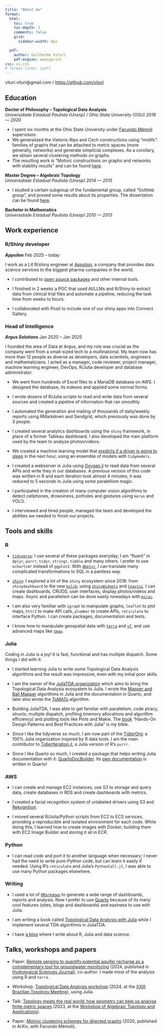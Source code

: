 ```yaml
---
title: "About me"
format:
  html:
    toc: true
    toc-depth: 3
    comments: false
    grid:
      sidebar-width: 0px

  pdf:
    author: Guilherme Vituri
    pdf-engine: weasyprint
css: cv.css
# format-links: [pdf]
---
```


::: {.contact-block}
vituri.vituri@gmail.com / [https://github.com/vituri](https://github.com/vituri)
:::

## Education

**Doctor of Philosophy -- Topological Data Analysis** <br> *Universidade Estadual Paulista (Unesp) / Ohio State University (OSU)* [*2016 --- 2020*]{.cvdate}

- I spent six months at the Ohio State University under [Facundo Mémoli](https://scholar.google.com/citations?user=E3APGcgAAAAJ&hl=pt-BR&oi=sra) supervision.
- We generalized the Vietoris-Rips and Cech constructions using "motifs": families of graphs that can be attached to metric spaces (more generally, networks) and generate simplicial complexes. As a corollary, we obtain several clustering methods on graphs.
- The resulting work is "Motivic constructions on graphs and networks with stability results" and can be found [here](https://repositorio.unesp.br/items/1401ed18-c1b0-4ab3-903c-bc2ecac63ca7).

**Master Degree -- Algebraic Topology** <br> *Universidade Estadual Paulista (Unesp)* [*2014 --- 2015*]{.cvdate}

- I studied a certain subgroup of the fundamental group, called "Gottlieb group", and proved some results about its properties. The dissertation can be found [here](http://www1.rc.unesp.br/tmelo/diss-vituri.pdf).

**Bachelor in Mathematics** <br> *Universidade Estadual Paulista (Unesp)* [*2010 --- 2013*]{.cvdate}

## Work experience

### R/Shiny developer

***Appsilon*** [Feb 2025 -- today]{.cvdate}

I work as a L4 R/shiny engineer at [Appsilon](https://www.appsilon.com/), a company that provides data science services to the biggest pharma companies in the world. 

- I contributed to [open source packages](https://github.com/Appsilon/ConnectUserMetrics) and other internal tools.

- I finished in 2 weeks a POC that used AI/LLMs and R/Shiny to extract data from clinical trial files and automate a pipeline, reducing the task time from weeks to hours.

- I collaborated with Posit to include one of our shiny apps into Connect Gallery.

### Head of Intelligence

***Argus Solutions*** [Jan 2020 -- Jan 2025]{.cvdate}

I founded the area of Data at Argus, and my role was crucial as the company went from a small-sized tech to a multinational. My team now has more than 12 people as diverse as developers, data scientists, engineers and mathematicians. I acted as a manager, code reviewer, project manager, machine learning engineer, DevOps, R/Julia developer and database administrator.

- We went from hundreds of Excel files to a MariaDB database on AWS. I designed the database, its indexes and applied some normal forms.

- I wrote dozens of R/Julia scripts to read and write data from several sources and created a pipeline of information that ran smoothly

- I automated the generation and mailing of thousands of daily/weekly reports using RMarkdown and Sendgrid, which previously was done by 3 people.

- I created several analytics dashboards using the `shiny` framework, in place of a former Tableau dashboard. I also developed the main platform used by the team to analyze photos/videos.

- We created a machine learning model that [predicts if a driver is going to sleep](https://www.linkedin.com/posts/luis-torin-00641245_tecnologia-inteligaeanciaartificial-logaedstica-activity-7012149778255900672-Daed) in the next hour, using an ensemble of models with `tidymodels`.

- I created a webserver in Julia using [Oxygen.jl](https://oxygenframework.github.io/Oxygen.jl/stable/) to read data from several APIs and write they in our databases. A previous version of this code was written in R and each iteration took almost 4 minutes; it was reduced to 5 seconds in Julia using some paralellism magic.

- I participated in the creation of many computer vision algorithms to detect cellphones, drowsiness, potholes and gestures using `keras` and YOLO.

- I interviewed and hired people, managed the team and developed the abilities we needed to finish our projects.

## Tools and skills

### R

- [`tidyverse`](https://www.tidyverse.org/): I use several of these packages everyday; I am "fluent" in `dplyr`, `purrr`, `tidyr`, `stringr`, `tibble` and many others. I prefer to use `echarts4r` instead of `ggplot2`. With [`dbplyr`](https://dbplyr.tidyverse.org/), I can translate many complicated transformations to SQL in a painless way.

- [`shiny`](https://shiny.posit.co/): I explored a lot of the `shiny` ecosystem since 2018: from `shinydashboard` to the new [`bslib`](https://rstudio.github.io/bslib/), using [`shinyWidgets`](https://shinyapps.dreamrs.fr/shinyWidgets/) and [`toastui`](https://dreamrs.github.io/toastui/). I can create dashboards, CRUDS, user interfaces, display photos/videos and maps. Async and parallelism can be done easily nowadays with [`mirai`](https://mirai.r-lib.org/).

- I am also very familiar with `igraph` to manipulate graphs, `leaflet` to plot maps, `httr2` to make API calls, `plumber` to create APIs, `reticulate` to interface Python. I can create packages, documentation and tests. 

- I know how to manipulate geospatial data with [`terra`](https://rspatial.github.io/terra/reference/terra-package.html) and [`sf`](https://r-spatial.github.io/sf/), and use advanced maps like [`tmap`](https://r-tmap.github.io/tmap/).

### Julia

Coding in Julia is a joy! It is fast, functional and has multiple dispatch. Some things I did with it:

- I started learning Julia to write some Topological Data Analysis algorithms and the result was impressive, even with my initial poor skills.

- I am the owner of the [JuliaTDA organization](https://github.com/JuliaTDA) which aims to bring the Topological Data Analysis ecosystem to Julia. I wrote the [Mapper and Ball Mapper](https://juliatda.github.io/TDAmapper.jl/mapper.html) algorithms in Julia and the documentation in Quarto, and later also wrote the [ToMATo](https://juliatda.github.io/ToMATo.jl/) algorithm.

- Building JuliaTDA, I was able to get familiar with parallelism, code piracy, structs, multiple dispatch, profiling (memory allocations and algorithm efficiency) and plotting tools like Plots and Makie. The [book](https://www.amazon.com/Hands-Design-Patterns-Julia-comprehensive/dp/183864881X) "Hands-On Design Patterns and Best Practices with Julia" is my bible.

- Since I like the tidyverse so much, I am now part of the [TidierOrg](https://github.com/TidierOrg): a 100% Julia organization inspired by R data tools. I am the main contributor to [TidierIteration.jl](https://github.com/TidierOrg/TidierIteration.jl), a Julia version of R's `purrr`.

- Since I like Quarto so much, I created a package that helps writing Julia documentation with it: [QuartoDocBuilder](https://github.com/vituri/QuartoDocBuilder.jl). Its [own documentation](https://vituri.github.io/QuartoDocBuilder.jl/) is written in Quarto!

### AWS

- I can create and manage EC2 instances, use S3 to storage and query data, create databases in RDS and create dashboards with metrics.

- I created a facial recognition system of unlabeled drivers using S3 and [Rekognition](https://aws.amazon.com/rekognition).

- I moved several R/Julia/Python scripts from EC2 to ECS services, providing a reproducible and isolated environment for each code. While doing this, I learned how to create images with Docker, building them with EC2 Image Builder and storing it all in ECR.

### Python

- I can read code and port it to another language when necessary; I never had the need to write pure-Python code, but can learn it easily if needed. Using R's `reticulate` and Julia's `PythonCall.jl`, I was able to use many Python packages elsewhere.

### Writing

- I used a lot of [`RMarkdown`](https://rmarkdown.rstudio.com/) to generate a wide range of dashboards, reports and analysis. Now I prefer to use [Quarto](https://quarto.org/) because of its many cool features (sites, blogs and dashboards) and easiness to use with Julia.

- I am writing a book called [Topological Data Analysis with Julia](https://vituri.github.io/TDA_with_julia/) while I implement several TDA algorithms in JuliaTDA.

- I have [a blog](https://vituri.github.io/blog/posts/julia-for-r-users/julia-for-r-users.html) where I write about R, Julia and data science.

## Talks, workshops and papers

-  Paper: [Remote sensing to quantify potential aquifer recharge as a complementary tool for groundwater monitoring
](https://www.tandfonline.com/doi/abs/10.1080/02626667.2024.2412741) (2024, published in [Hydrological Sciences Journal](https://www.tandfonline.com/journals/thsj20)), co-author. I made most of the analysis using R and `terra`.

-   Workshop: [Topological Data Analysis workshop](https://github.com/vituri/TDA_workshop_EBT2024) (2024, at the [XXIII Brazilian Topology Meeting](https://xxiiiebt.ime.ufba.br/)), using Julia.

-   Talk: [Topology meets the real world: how geometry can help us analyse finite metric spaces](https://vituri.github.io/talk_wata_2023/#/title-slide) (2023, at the [Workshop of Algebraic Topology and Applications](https://icmc.usp.br/eventos/6135-workshop-de-topologia-algebrica-e-aplicacoes)).

- Paper: [Motivic clustering schemes for directed graphs](https://arxiv.org/abs/2001.00278) (2020, published in ArXiv, with Facundo Mémoli).
